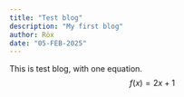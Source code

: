```yaml
---
title: "Test blog"
description: "My first blog"
author: Röx
date: "05-FEB-2025"
---
```


This is test blog, with one equation. $$f(x) = 2x+1$$
